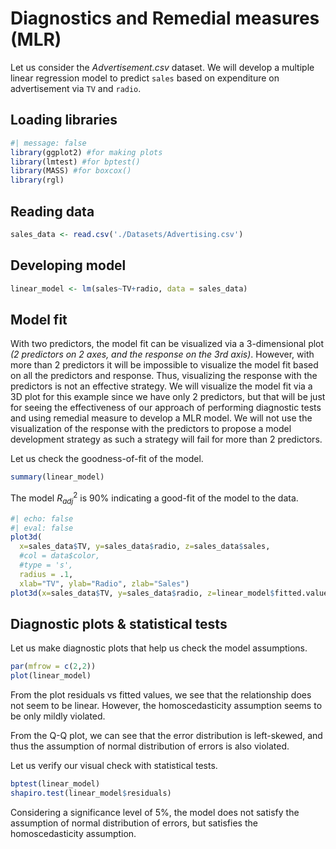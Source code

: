# Diagnostics and Remedial measures (MLR)

Let us consider the *Advertisement.csv* dataset. We will develop a multiple linear regression model to predict `sales` based on expenditure on advertisement via `TV` and `radio`.

## Loading libraries

```r
#| message: false
library(ggplot2) #for making plots
library(lmtest) #for bptest()
library(MASS) #for boxcox()
library(rgl)
```


## Reading data

```r
sales_data <- read.csv('./Datasets/Advertising.csv')
```

## Developing model

```r
linear_model <- lm(sales~TV+radio, data = sales_data)
```

## Model fit

With two predictors, the model fit can be visualized via a 3-dimensional plot *(2 predictors on 2 axes, and the response on the 3rd axis)*. However, with more than 2 predictors it will be impossible to visualize the model fit based on all the predictors and response. Thus, visualizing the response with the predictors is not an effective strategy. We will visualize the model fit via a 3D plot for this example since we have only 2 predictors, but that will be just for seeing the effectiveness of our approach of performing diagnostic tests and using remedial measure to develop a MLR model. We will not use the visualization of the response with the predictors to propose a model development strategy as such a strategy will fail for more than 2 predictors.

Let us check the goodness-of-fit of the model.

```r
summary(linear_model)
```

The model $R^2_{adj}$ is 90\% indicating a good-fit of the model to the data.


```r
#| echo: false
#| eval: false
plot3d( 
  x=sales_data$TV, y=sales_data$radio, z=sales_data$sales, 
  #col = data$color, 
  #type = 's', 
  radius = .1,
  xlab="TV", ylab="Radio", zlab="Sales")
plot3d(x=sales_data$TV, y=sales_data$radio, z=linear_model$fitted.values, colvar = linear_model$fitted.values, add = TRUE, col = 'blue')
```


## Diagnostic plots & statistical tests

Let us make diagnostic plots that help us check the model assumptions.

```r
par(mfrow = c(2,2))
plot(linear_model)
```

From the plot residuals vs fitted values, we see that the relationship does not seem to be linear. However, the homoscedasticity assumption seems to be only mildly violated.

From the Q-Q plot, we can see that the error distribution is left-skewed, and thus the assumption of normal distribution of errors is also violated.

Let us verify our visual check with statistical tests.

```r
bptest(linear_model)
shapiro.test(linear_model$residuals)
```

Considering a significance level of 5\%, the model does not satisfy the assumption of normal distribution of errors, but satisfies the homoscedasticity assumption.



